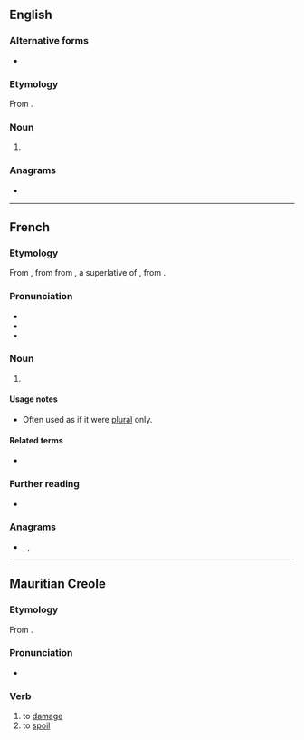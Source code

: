 {{also|abimé|abîme|abîmé}}
==English==

===Alternative forms===
* {{l|en|abyme}}

===Etymology===
From {{bor|en|fr|abime}}.

===Noun===
{{en-noun}}

# {{obsolete form of|en|abysm}}

===Anagrams===
* {{anagrams|en|a=abeim|I-beam|Iambe|Mabie}}

----

==French==

===Etymology===
From {{inh|fr|frm|abime}}, from {{der|fr|fro|abisme}} from {{der|fr|LL.|*abyssimus}}, a superlative of {{m|la|abyssus||bottomless pit}}, from {{der|fr|grc|ἄβυσσος}}.

===Pronunciation===
* {{fr-IPA}}
* {{audio|fr|Fr-Abime.oga|Audio (Paris)}}
* {{audio|fr|LL-Q150 (fra)-DSwissK-abime.wav|Audio}}

===Noun===
{{fr-noun|m}}

# {{fr-post-1990|abîme}}

====Usage notes====
* Often used as if it were [[plural]] only.

====Related terms====
* {{l|fr|abimer}}

===Further reading===
* {{R:TLFi}}

===Anagrams===
* {{l|fr|amibe}}, {{l|fr|iambe}}, {{l|fr|ïambe}}

----

==Mauritian Creole==

===Etymology===
From {{der|mfe|fr|abîmer}}.

===Pronunciation===
* {{IPA|mfe|/abime/}}

===Verb===
{{mfe-verb|abim}}

# to [[damage]]
# to [[spoil]]
#: {{syn|mfe|andomaze|gate|ruine}}